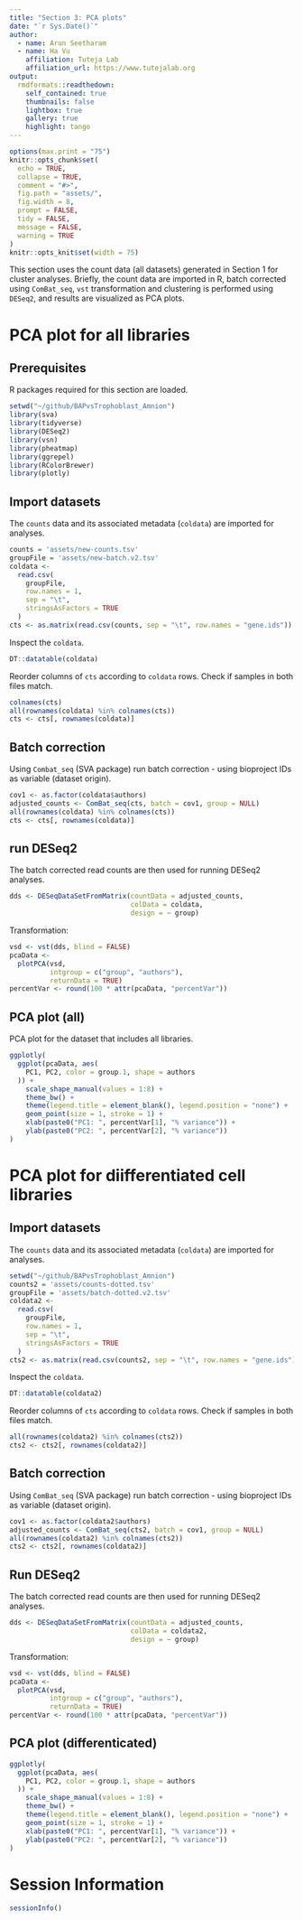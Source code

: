 ---
title: "Section 3: PCA plots"
date: "`r Sys.Date()`"
author:
  - name: Arun Seetharam
  - name: Ha Vu
    affiliation: Tuteja Lab
    affiliation_url: https://www.tutejalab.org
output:
  rmdformats::readthedown:
    self_contained: true
    thumbnails: false
    lightbox: true
    gallery: true
    highlight: tango
---

```{r setup, include=FALSE}
options(max.print = "75")
knitr::opts_chunk$set(
  echo = TRUE,
  collapse = TRUE,
  comment = "#>",
  fig.path = "assets/",
  fig.width = 8,
  prompt = FALSE,
  tidy = FALSE,
  message = FALSE,
  warning = TRUE
)
knitr::opts_knit$set(width = 75)
```

This section uses the count data (all datasets) generated in Section 1 for cluster analyses. Briefly, the count data are imported in R, batch corrected using `ComBat_seq`, `vst` transformation and clustering is performed using `DESeq2`, and results are visualized as PCA plots.

# PCA plot for all libraries

## Prerequisites

R packages required for this section are loaded.

```{r, warnings=TRUE, message=FALSE}
setwd("~/github/BAPvsTrophoblast_Amnion")
library(sva)
library(tidyverse)
library(DESeq2)
library(vsn)
library(pheatmap)
library(ggrepel)
library(RColorBrewer)
library(plotly)
```



## Import datasets

The `counts` data and its associated metadata (`coldata`) are imported for analyses.

```{r dataset, warnings=TRUE, message=FALSE}
counts = 'assets/new-counts.tsv'
groupFile = 'assets/new-batch.v2.tsv'
coldata <-
  read.csv(
    groupFile,
    row.names = 1,
    sep = "\t",
    stringsAsFactors = TRUE
  )
cts <- as.matrix(read.csv(counts, sep = "\t", row.names = "gene.ids"))
```

Inspect the `coldata`.

```{r coldata}
DT::datatable(coldata)
```

Reorder columns of `cts` according to `coldata` rows. Check if samples in both files match.

```{r order, warnings=TRUE, message=FALSE}
colnames(cts)
all(rownames(coldata) %in% colnames(cts))
cts <- cts[, rownames(coldata)]
```

## Batch correction

Using `Combat_seq` (SVA package) run batch correction - using bioproject IDs as variable (dataset origin).

```{r batchcorrect, warnings=TRUE, message=TRUE}
cov1 <- as.factor(coldata$authors)
adjusted_counts <- ComBat_seq(cts, batch = cov1, group = NULL)
all(rownames(coldata) %in% colnames(cts))
cts <- cts[, rownames(coldata)]
```

## run DESeq2

The batch corrected read counts are then used for running DESeq2 analyses.

```{r deseq2, warnings=TRUE, message=FALSE}
dds <- DESeqDataSetFromMatrix(countData = adjusted_counts,
                              colData = coldata,
                              design = ~ group)
```

Transformation:
```{r vst, warnings=TRUE, message=FALSE}
vsd <- vst(dds, blind = FALSE)
pcaData <-
  plotPCA(vsd,
          intgroup = c("group", "authors"),
          returnData = TRUE)
percentVar <- round(100 * attr(pcaData, "percentVar"))
```

## PCA plot (all)

PCA plot for the dataset that includes all libraries.

```{r pcaplot, fig.cap="Fig 3.1: PCA plots (all samples)", fig.width=8, fig.height=8}
ggplotly(
  ggplot(pcaData, aes(
    PC1, PC2, color = group.1, shape = authors
  )) +
    scale_shape_manual(values = 1:8) +
    theme_bw() +
    theme(legend.title = element_blank(), legend.position = "none") +
    geom_point(size = 1, stroke = 1) +
    xlab(paste0("PC1: ", percentVar[1], "% variance")) +
    ylab(paste0("PC2: ", percentVar[2], "% variance"))
)
```

# PCA plot for diifferentiated cell libraries

## Import datasets

The `counts` data and its associated metadata (`coldata`) are imported for analyses.

```{r import2, warnings=TRUE, message=FALSE}
setwd("~/github/BAPvsTrophoblast_Amnion")
counts2 = 'assets/counts-dotted.tsv'
groupFile = 'assets/batch-dotted.v2.tsv'
coldata2 <-
  read.csv(
    groupFile,
    row.names = 1,
    sep = "\t",
    stringsAsFactors = TRUE
  )
cts2 <- as.matrix(read.csv(counts2, sep = "\t", row.names = "gene.ids"))
```

Inspect the `coldata`.

```{r coldata2}
DT::datatable(coldata2)
```

Reorder columns of `cts` according to `coldata` rows. Check if samples in both files match.
```{r order2}
all(rownames(coldata2) %in% colnames(cts2))
cts2 <- cts2[, rownames(coldata2)]
```

## Batch correction
Using `ComBat_seq` (SVA package) run batch correction - using bioproject IDs as variable (dataset origin).

```{r batchcorrect2, warnings=TRUE, message=TRUE}
cov1 <- as.factor(coldata2$authors)
adjusted_counts <- ComBat_seq(cts2, batch = cov1, group = NULL)
all(rownames(coldata2) %in% colnames(cts2))
cts2 <- cts2[, rownames(coldata2)]
```

## Run DESeq2
The batch corrected read counts are then used for running DESeq2 analyses.

```{r deseq2b, warnings=TRUE, message=FALSE}
dds <- DESeqDataSetFromMatrix(countData = adjusted_counts,
                              colData = coldata2,
                              design = ~ group)
```

Transformation:

```{r vst2, warnings=TRUE, message=FALSE}
vsd <- vst(dds, blind = FALSE)
pcaData <-
  plotPCA(vsd,
          intgroup = c("group", "authors"),
          returnData = TRUE)
percentVar <- round(100 * attr(pcaData, "percentVar"))
```

## PCA plot (differenticated)

```{r PCAplotDiffer, fig.cap="Fig 3.2: PCA plots (differentiated)", fig.width=8, fig.height=8}
ggplotly(
  ggplot(pcaData, aes(
    PC1, PC2, color = group.1, shape = authors
  )) +
    scale_shape_manual(values = 1:8) +
    theme_bw() +
    theme(legend.title = element_blank(), legend.position = "none") +
    geom_point(size = 1, stroke = 1) +
    xlab(paste0("PC1: ", percentVar[1], "% variance")) +
    ylab(paste0("PC2: ", percentVar[2], "% variance"))
)
```

# Session Information

```{r sessioninfo}
sessionInfo()
```



